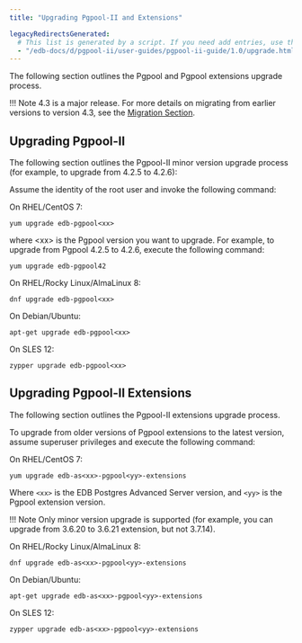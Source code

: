 ```yaml
---
title: "Upgrading Pgpool-II and Extensions"

legacyRedirectsGenerated:
  # This list is generated by a script. If you need add entries, use the `legacyRedirects` key.
  - "/edb-docs/d/pgpool-ii/user-guides/pgpool-ii-guide/1.0/upgrade.html"
---
```


<div id="upgrade" class="registered_link"></div>

The following section outlines the Pgpool and Pgpool extensions upgrade process.

!!! Note 
    4.3 is a major release. For more details on migrating from earlier versions to version 4.3, see the [Migration Section](https://www.pgpool.net/docs/43/en/html/release-4-3-0.html#MIGRATION-4-3-0).


## Upgrading Pgpool-II

The following section outlines the Pgpool-II minor version upgrade process (for example, to upgrade from 4.2.5 to 4.2.6):

Assume the identity of the root user and invoke the following command:

On RHEL/CentOS 7:

```text
yum upgrade edb-pgpool<xx>
```

where &lt;xx> is the Pgpool version you want to upgrade. For example, to upgrade from Pgpool 4.2.5 to 4.2.6, execute the following command:

```text
yum upgrade edb-pgpool42
```

On RHEL/Rocky Linux/AlmaLinux 8:

```text
dnf upgrade edb-pgpool<xx>
```

On Debian/Ubuntu:

```text
apt-get upgrade edb-pgpool<xx>
```

On SLES 12:

```text
zypper upgrade edb-pgpool<xx>
```

## Upgrading Pgpool-II Extensions

The following section outlines the Pgpool-II extensions upgrade process.

To upgrade from older versions of Pgpool extensions to the latest version, assume superuser privileges and execute the following command:

On RHEL/CentOS 7:

```text
yum upgrade edb-as<xx>-pgpool<yy>-extensions
```

Where `<xx>` is the EDB Postgres Advanced Server version, and `<yy>` is the Pgpool extension version.

!!! Note
    Only minor version upgrade is supported (for example, you can upgrade from 3.6.20 to 3.6.21 extension, but not 3.7.14).

On RHEL/Rocky Linux/AlmaLinux 8:

```text
dnf upgrade edb-as<xx>-pgpool<yy>-extensions
```

On Debian/Ubuntu:

```text
apt-get upgrade edb-as<xx>-pgpool<yy>-extensions
```

On SLES 12:

```text
zypper upgrade edb-as<xx>-pgpool<yy>-extensions
```
